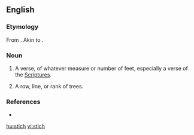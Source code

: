 {{also|Stich}}
==English==

===Etymology===
From {{etyl|grc}} {{term|στίχος||line, row, verse|sc=Polytonic|tr=stikhos|lang=grc}}. Akin to {{term|στείχω||I go|sc=Polytonic|tr=steikhō|lang=grc}}.

===Noun===
{{en-noun}}

# {{obsolete}} A verse, of whatever measure or number of feet, especially a verse of the [[Scriptures]].
# {{obsolete}} A row, line, or rank of trees.

===References===
* {{R:1913}}

[[hu:stich]]
[[vi:stich]]